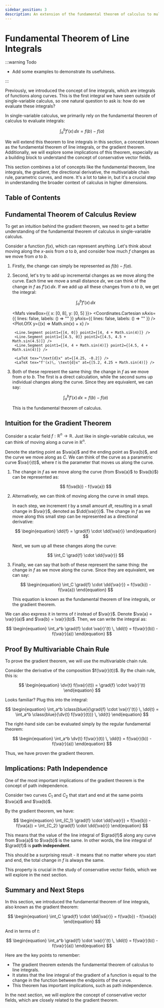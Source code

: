 ```yaml
---
sidebar_position: 3
description: An extension of the fundamental theorem of calculus to multivariable functions.
---
```



# Fundamental Theorem of Line Integrals

:::warning Todo

- Add some examples to demonstrate its usefulness.

:::

Previously, we introduced the concept of line integrals, which are integrals of functions along curves.
This is the first integral we have seen outside of single-variable calculus, so one natural question to ask is: how do we evaluate these integrals?

In single-variable calculus, we primarily rely on the fundamental theorem of calculus to evaluate integrals:

$$
\begin{equation}
\int_a^b f'(x) \, \dd{x} = f(b) - f(a)
\end{equation}
$$

We will extend this theorem to line integrals in this section, a concept known as the fundamental theorem of line integrals, or the gradient theorem.
Additionally, we will explore some implications of this theorem, especially as a building block to understand the concept of conservative vector fields.

This section combines a lot of concepts like the fundamental theorem, line integrals, the gradient, the directional derivative, the multivariable chain rule, parametric curves, and more.
It's a lot to take in, but it's a crucial step in understanding the broader context of calculus in higher dimensions.

## Table of Contents

<TOCInline toc={toc} />

## Fundamental Theorem of Calculus Review

To get an intuition behind the gradient theorem, we need to get a better understanding of the fundamental theorem of calculus in single-variable calculus.

Consider a function $f(x)$, which can represent anything.
Let's think about moving along the $x$-axis from $a$ to $b$, and consider how much $f$ changes as we move from $a$ to $b$.

1. Firstly, the change can simply be represented as $f(b) - f(a)$.

2. Second, let's try to add up incremental changes as we move along the curve.
    Each time we move a small distance $\dd{x}$, we can think of the change in $f$ as $f'(x) \, \dd{x}$.
    If we add up all these changes from $a$ to $b$, we get the integral:

    $$
    \int_a^b f'(x) \, \dd{x}
    $$

    <Mafs viewBox={{ x: [0, 8], y: [0, 5] }}>
        <Coordinates.Cartesian
            xAxis={{
                lines: false,
                labels: () => ""
            }}
            yAxis={{
                lines: false,
                labels: () => ""
            }}
        />
        <Plot.OfX y={(x) => Math.sin(x) + x} />

        <Line.Segment point1={[4, 0]} point2={[4, 4 + Math.sin(4)]} />
        <Line.Segment point1={[4.5, 0]} point2={[4.5, 4.5 + Math.sin(4.5)]} />
        <Line.Segment point1={[4, 4 + Math.sin(4)]} point2={[4.5, 4 + Math.sin(4)]} />

        <LaTeX tex="\text{d}x" at={[4.25, -0.2]} />
        <LaTeX tex="f'(x)\, \text{d}x" at={[5.2, 4.25 + Math.sin(4)]} />
    </Mafs>

3. Both of these represent the same thing: the change in $f$ as we move from $a$ to $b$.
    The first is a direct calculation, while the second sums up individual changes along the curve.
    Since they are equivalent, we can say:

    $$
    \begin{equation}
    \int_a^b f'(x) \, \dd{x} = f(b) - f(a)
    \end{equation}
    $$

    This is the fundamental theorem of calculus.

## Intuition for the Gradient Theorem

Consider a scalar field $f: \mathbb{R}^n \to \mathbb{R}$.
Just like in single-variable calculus, we can think of moving along a curve in $\mathbb{R}^n$.

Denote the starting point as $\va{a}$ and the ending point as $\va{b}$, and the curve we move along as $C$.
We can think of the curve as a parametric curve $\va{r}(t)$, where $t$ is the parameter that moves us along the curve.

1. The change in $f$ as we move along the curve (from $\va{a}$ to $\va{b}$) can be represented as:

    $$
    f(\va{b}) - f(\va{a})
    $$

2. Alternatively, we can think of moving along the curve in small steps.

    In each step, we increment $t$ by a small amount $\dd{t}$, resulting in a small change in $\va{r}$, denoted as $\dd{\va{r}}$.
    The change in $f$ as we move along this small step can be represented as a directional derivative:

    $$
    \begin{equation}
    \dd{f} = \grad{f} \cdot \dd{\va{r}}
    \end{equation}
    $$

    Next, we sum up all these changes along the curve:

    $$
    \int_C \grad{f} \cdot \dd{\va{r}}
    $$

3. Finally, we can say that both of these represent the same thing: the change in $f$ as we move along the curve.
    Since they are equivalent, we can say:

    $$
    \begin{equation}
    \int_C \grad{f} \cdot \dd{\va{r}} = f(\va{b}) - f(\va{a})
    \end{equation}
    $$

    This equation is known as the fundamental theorem of line integrals, or the gradient theorem.

We can also express it in terms of $t$ instead of $\va{r}$.
Denote $\va{a} = \va{r}(a)$ and $\va{b} = \va{r}(b)$.
Then, we can write the integral as:

$$
\begin{equation}
\int_a^b \grad{f} \cdot \va{r}'(t) \, \dd{t} = f(\va{r}(b)) - f(\va{r}(a))
\end{equation}
$$

## Proof By Multivariable Chain Rule

To prove the gradient theorem, we will use the multivariable chain rule.

Consider the derivative of the composition $f(\va{r}(t))$. By the chain rule, this is:

$$
\begin{equation}
\dv{t} f(\va{r}(t)) = \grad{f} \cdot \va{r}'(t)
\end{equation}
$$

Looks familiar? Plug this into the integral:

$$
\begin{equation}
\int_a^b \class{blue}{\grad{f} \cdot \va{r}'(t)} \, \dd{t} = \int_a^b \class{blue}{\dv{t} f(\va{r}(t))} \, \dd{t}
\end{equation}
$$

The right-hand side can be evaluated simply by the regular fundamental theorem:

$$
\begin{equation}
\int_a^b \dv{t} f(\va{r}(t)) \, \dd{t} = f(\va{r}(b)) - f(\va{r}(a))
\end{equation}
$$

Thus, we have proven the gradient theorem.

## Implications: Path Independence

One of the most important implications of the gradient theorem is the concept of path independence.

Consider two curves $C_1$ and $C_2$ that start and end at the same points $\va{a}$ and $\va{b}$.

By the gradient theorem, we have:

$$
\begin{equation}
\int_{C_1} \grad{f} \cdot \dd{\va{r}} = f(\va{b}) - f(\va{a}) = \int_{C_2} \grad{f} \cdot \dd{\va{r}}
\end{equation}
$$

This means that the value of the line integral of $\grad{f}$ along any curve from $\va{a}$ to $\va{b}$ is the same.
In other words, the line integral of $\grad{f}$ is **path independent**.

This should be a surprising result - it means that no matter where you start and end, the total change in $f$ is always the same.

This property is crucial in the study of conservative vector fields, which we will explore in the next section.

## Summary and Next Steps

In this section, we introduced the fundamental theorem of line integrals, also known as the gradient theorem:

$$
\begin{equation}
\int_C \grad{f} \cdot \dd{\va{r}} = f(\va{b}) - f(\va{a})
\end{equation}
$$

And in terms of $t$:

$$
\begin{equation}
\int_a^b \grad{f} \cdot \va{r}'(t) \, \dd{t} = f(\va{r}(b)) - f(\va{r}(a))
\end{equation}
$$

Here are the key points to remember:

- The gradient theorem extends the fundamental theorem of calculus to line integrals.
- It states that the line integral of the gradient of a function is equal to the change in the function between the endpoints of the curve.
- This theorem has important implications, such as path independence.

In the next section, we will explore the concept of conservative vector fields, which are closely related to the gradient theorem.
